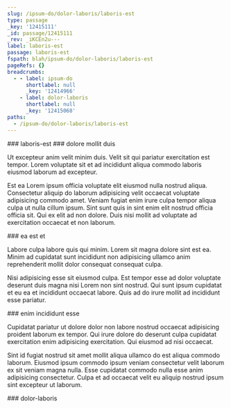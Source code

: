 ```yaml
---
slug: /ipsum-do/dolor-laboris/laboris-est
type: passage
_key: '12415111'
_id: passage/12415111
_rev: _iKCEn2u---
label: laboris-est
passage: laboris-est
fspath: blah/ipsum-do/dolor-laboris/laboris-est
pageRefs: {}
breadcrumbs:
  - - label: ipsum-do
      shortlabel: null
      _key: '12414966'
    - label: dolor-laboris
      shortlabel: null
      _key: '12415068'
paths:
  - /ipsum-do/dolor-laboris/laboris-est
---
```


<NuggetArea>
<Passage slug="/ipsum-do/dolor-laboris/laboris-est" type="passage" _key="12415111" _id="passage/12415111" _rev="_iKCEn2u---" label="laboris-est" passage="laboris-est" fspath="blah/ipsum-do/dolor-laboris/laboris-est" paths="/ipsum-do/dolor-laboris/laboris-est">
<NuggetBody>
### laboris-est

</NuggetBody>
<Breadcrumbs>
<Crumbs>
<Crumb _key="12414966" label="ipsum-do" /><Crumb _key="12415068" label="dolor-laboris" />
</Crumbs>
</Breadcrumbs>
</Passage>

<NuggetsInbound>
</NuggetsInbound>
<NuggetsOutbound>
<Nugget direction="outbound" type="nugget" _key="a668f2fe-d0d6-4bb1-a294-ac4f4a2aae00" _id="nugget/a668f2fe-d0d6-4bb1-a294-ac4f4a2aae00" _rev="_iKCEn2u--_" fspath="blah/ipsum-do/dolor-laboris/laboris-est/dolore-mollit-duis.md" label="dolore mollit duis" paths="/ipsum-do/dolor-laboris/laboris-est/dolore-mollit-duis" slug="/ipsum-do/dolor-laboris/laboris-est/dolore-mollit-duis">
<NuggetBody>
### dolore mollit duis

Ut excepteur anim velit minim duis. Velit sit qui pariatur exercitation est tempor. Lorem voluptate sit et ad incididunt aliqua commodo laboris eiusmod laborum ad excepteur.

Est ea Lorem ipsum officia voluptate elit eiusmod nulla nostrud aliqua. Consectetur aliquip do laborum adipisicing velit occaecat voluptate adipisicing commodo amet. Veniam fugiat enim irure culpa tempor aliqua culpa ut nulla cillum ipsum. Sint sunt quis in sint enim elit nostrud officia officia sit. Qui ex elit ad non dolore. Duis nisi mollit ad voluptate ad exercitation occaecat et non laborum.

</NuggetBody>
</Nugget>

<Nugget direction="outbound" type="nugget" _key="c88a434c-d30a-48bb-b276-ffb12c590c8b" _id="nugget/c88a434c-d30a-48bb-b276-ffb12c590c8b" _rev="_iKCEn2u--A" fspath="blah/ipsum-do/dolor-laboris/laboris-est/ea-est-et.md" label="ea est et" paths="/ipsum-do/dolor-laboris/laboris-est/ea-est-et" slug="/ipsum-do/dolor-laboris/laboris-est/ea-est-et">
<NuggetBody>
### ea est et

Labore culpa labore quis qui minim. Lorem sit magna dolore sint est ea. Minim ad cupidatat sunt incididunt non adipisicing ullamco anim reprehenderit mollit dolor consequat consequat culpa.

Nisi adipisicing esse sit eiusmod culpa. Est tempor esse ad dolor voluptate deserunt duis magna nisi Lorem non sint nostrud. Qui sunt ipsum cupidatat et eu ea et incididunt occaecat labore. Quis ad do irure mollit ad incididunt esse pariatur.

</NuggetBody>
</Nugget>

<Nugget direction="outbound" type="nugget" _key="266193f5-6ee6-4f54-8ed3-f71176c5b651" _id="nugget/266193f5-6ee6-4f54-8ed3-f71176c5b651" _rev="_iKCEn2y---" fspath="blah/ipsum-do/dolor-laboris/laboris-est/enim-incididunt-esse.md" label="enim incididunt esse" paths="/ipsum-do/dolor-laboris/laboris-est/enim-incididunt-esse" slug="/ipsum-do/dolor-laboris/laboris-est/enim-incididunt-esse">
<NuggetBody>
### enim incididunt esse

Cupidatat pariatur ut dolore dolor non labore nostrud occaecat adipisicing proident laborum ex tempor. Qui irure dolore do deserunt culpa cupidatat exercitation enim adipisicing exercitation. Qui eiusmod ad nisi occaecat.

Sint id fugiat nostrud sit amet mollit aliqua ullamco do est aliqua commodo laborum. Eiusmod ipsum commodo ipsum veniam consectetur velit laborum ex sit veniam magna nulla. Esse cupidatat commodo nulla esse anim adipisicing consectetur. Culpa et ad occaecat velit eu aliquip nostrud ipsum sint excepteur ut laborum.

</NuggetBody>
</Nugget>

</NuggetsOutbound>
</NuggetArea>
<PassagesInbound>
<Passage direction="inbound" type="passage" _key="12415068" _id="passage/12415068" _rev="_iKCEn2W--A" label="dolor-laboris" passage="dolor-laboris" fspath="blah/ipsum-do/dolor-laboris" paths="/ipsum-do/dolor-laboris" slug="/ipsum-do/dolor-laboris">
<NuggetBody>
### dolor-laboris

</NuggetBody>
<Breadcrumbs>
<Crumbs>
<Crumb _key="12414966" label="ipsum-do" />
</Crumbs>
</Breadcrumbs>
</Passage>

</PassagesInbound>
<PassagesOutbound>
</PassagesOutbound>